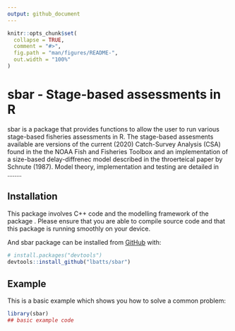 ```yaml
---
output: github_document
---
```


<!-- README.md is generated from README.Rmd. Please edit that file -->

```r
knitr::opts_chunk$set(
  collapse = TRUE,
  comment = "#>",
  fig.path = "man/figures/README-",
  out.width = "100%"
)
```

# sbar - Stage-based assessments in R 

<!-- badges: start -->
<!-- badges: end -->

sbar is a package that provides functions to allow the user to run various stage-based fisheries assessments in R. The stage-based assesments available are versions of the current (2020) Catch-Survey Analysis (CSA) found in the the NOAA Fish and Fisheries Toolbox and an implementation of a size-based delay-diffrenec model described in the throerteical paper by Schnute (1987). Model theory, implementation and testing are detailed in ........

## Installation
This package involves C++ code and the modelling framework of the package \code{TMB}.  Please ensure that you are able to compile source code and that this package is running smoothly on your device.

And sbar package can be installed from [GitHub](https://github.com/) with:

``` r
# install.packages("devtools")
devtools::install_github("lbatts/sbar")
```
## Example

This is a basic example which shows you how to solve a common problem:

```r
library(sbar)
## basic example code
```
